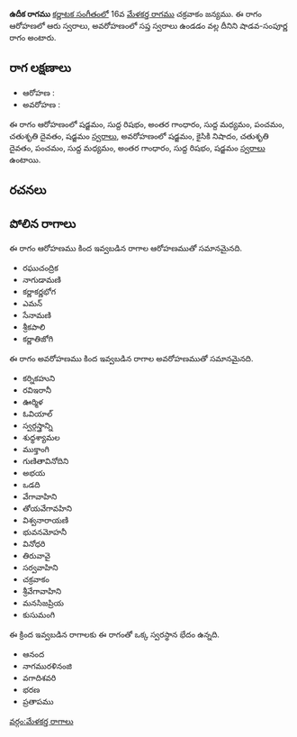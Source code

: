 {{Infobox ragam
	| name          	= ఉదీక
	| synonym	    	= 
	| mela          	= 
	| chakra        	= 
	| janaka        	= 
	| type          	= శాడవ-సంపూర్ణ
	| arohanam      	= {{svaraC|S|R1|G3|M1|P|D2|S'}} 
	| avarohanam    	= {{svaraC|S'|N2|D2|P|M1|G3|R1|S}}
	| jeeva         	=
	| chhaya        	=
	| nyasa         	=
	| vishesha      	= 
	| equivalent  		= 
}}
{{కర్ణాటక సంగీత రాగాలు}}
'''ఉదీక రాగము''' [[కర్ణాటక సంగీతం]]లో 16వ [[మేళకర్త రాగము]] చక్రవాకం జన్యము.  ఈ రాగం ఆరోహణలో ఆరు స్వరాలు, అవరోహణంలో సప్త స్వరాలు ఉండడం వల్ల దీనిని షాడవ-సంపూర్ణ రాగం అంటారు.


==రాగ లక్షణాలు==


* ఆరోహణ : {{svaraC|S|R1|G3|M1|P|D2|S'}} 
* అవరోహణ : {{svaraC|S'|N2|D2|P|M1|G3|R1|S}}

ఈ రాగం ఆరోహణంలో షడ్జమం, సుద్ద రిషభం, అంతర గాంధారం, సుద్ద మధ్యమం, పంచమం, చతుశృతి దైవతం, షడ్జమం [[స్వరాలు]], అవరోహణంలో షడ్జమం, కైసికి నిషాదం, చతుశృతి దైవతం, పంచమం, సుద్ద మధ్యమం, అంతర గాంధారం, సుద్ద రిషభం, షడ్జమం [[స్వరాలు]] ఉంటాయి.

==రచనలు==



==పోలిన రాగాలు==
ఈ రాగం ఆరోహణము కింద ఇవ్వబడిన రాగాల ఆరోహణముతో సమానమైనది.
* రఘుచంద్రిక
* నాగుడామణి
* కర్ణాకర్ణభోగ
* ఎమన్
* సేనామణి
* శ్రీకపాలి
* కర్ణాతిజోగి

ఈ రాగం అవరోహణము కింద ఇవ్వబడిన రాగాల అవరోహణముతో సమానమైనది.
* కర్నికహుని
* రవిఇరానీ
* ఊర్మిళ
* ఓవియాల్
* స్వర్గస్త్రాన్ని
* శుధ్ధశ్యామల
* ముక్తాంగి
* గుణితావినోదిని
* అభయ
* ఒడది
* వేగావాహిని
* తోయవేగావహిని
* విశ్వనారాయణి
* భువనమోహనీ
* వినోధరి
* తిరువావై
* సర్వవాహిని
* చక్రవాకం
* శ్రీవేగావాహిని
* మనసిజప్రియ
* కుసుమంగి

ఈ క్రింద ఇవ్వబడిన రాగాలకు ఈ రాగంతో ఒక్క స్వరస్థాన భేదం ఉన్నది.
* ఆనంద
* నాగమురళినంజి
* వగాదిశవరి
* భరణ
* ప్రతాపము



[[వర్గం:మేళకర్త రాగాలు]]